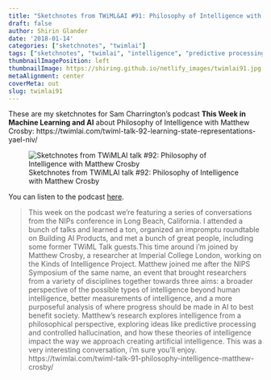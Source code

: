 ```yaml
---
title: "Sketchnotes from TWiML&AI #91: Philosophy of Intelligence with Matthew Crosby"
draft: false
author: Shirin Glander
date: '2018-01-14'
categories: ["sketchnotes", "twimlai"]
tags: ["sketchnotes", "twimlai", "intelligence", "predictive processing", "moral patiency", "machine learning"]
thumbnailImagePosition: left
thumbnailImage: https://shiring.github.io/netlify_images/twimlai91.jpg
metaAlignment: center
coverMeta: out
slug: twimlai91
---
```


These are my sketchnotes for Sam Charrington's podcast **This Week in Machine Learning and AI** about Philosophy of Intelligence with Matthew Crosby:
https://twimlai.com/twiml-talk-92-learning-state-representations-yael-niv/

![Sketchnotes from TWiMLAI talk #92: Philosophy of Intelligence with Matthew Crosby](https://shiring.github.io/netlify_images/twimlai91.jpg)

You can listen to the podcast [here](https://twimlai.com/twiml-talk-91-philosophy-intelligence-matthew-crosby/).

> This week on the podcast we’re featuring a series of conversations from the NIPs conference in Long Beach, California. I attended a bunch of talks and learned a ton, organized an impromptu roundtable on Building AI Products, and met a bunch of great people, including some former TWiML Talk guests.This time around i’m joined by Matthew Crosby, a researcher at Imperial College London, working on the Kinds of Intelligence Project. Matthew joined me after the NIPS Symposium of the same name, an event that brought researchers from a variety of disciplines together towards three aims: a broader perspective of the possible types of intelligence beyond human intelligence, better measurements of intelligence, and a more purposeful analysis of where progress should be made in AI to best benefit society. Matthew’s research explores intelligence from a philosophical perspective, exploring ideas like predictive processing and controlled hallucination, and how these theories of intelligence impact the way we approach creating artificial intelligence. This was a very interesting conversation, i’m sure you’ll enjoy.
https://twimlai.com/twiml-talk-91-philosophy-intelligence-matthew-crosby/